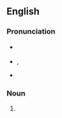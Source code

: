 ==English==

===Pronunciation===
* {{a|RP}} {{IPA|en|/twɛlfθs/|/twɛlftθs/}}
* {{a|GA}} {{enPR|twĕlfths}}, {{IPA|en|/twelfθs/}}

* {{rhymes|en|ɛlfθs|s=1}}

===Noun===
{{head|en|noun form}}

# {{plural of|en|twelfth}}